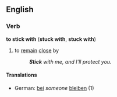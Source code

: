 ==English==
===Verb===
'''to stick with''' ('''stuck with''', '''stuck with''')
# {{idiom}} to [[remain]] [[close]] by
#:'''''Stick''' with me, and I'll protect you.''
====Translations====
*German: [[bei]] ''someone'' [[bleiben]] (1)
